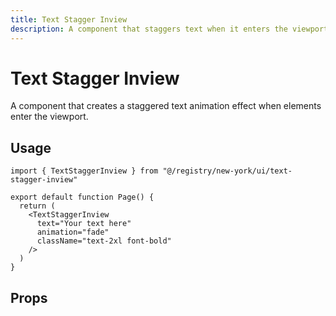 ```yaml
---
title: Text Stagger Inview
description: A component that staggers text when it enters the viewport.
---
```


# Text Stagger Inview

A component that creates a staggered text animation effect when elements enter the viewport.

## Usage

```tsx
import { TextStaggerInview } from "@/registry/new-york/ui/text-stagger-inview"

export default function Page() {
  return (
    <TextStaggerInview
      text="Your text here"
      animation="fade"
      className="text-2xl font-bold"
    />
  )
}
```

## Props

<AutoTypeTable
  path="registry/new-york/ui/text-stagger-inview.tsx"
  name="TextStaggerInviewProps"
/> 